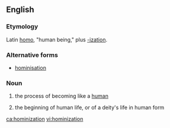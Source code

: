 ==English==

===Etymology===
Latin [[homo]], "human being," plus [[-ization]].

===Alternative forms===
* [[hominisation]]

===Noun===
{{en-noun|-|s}}

# {{context|paleontology|lang=en}} the process of becoming like a [[human]]
# {{context|theology|lang=en}} the beginning of human life, or of a deity's life in human form

[[ca:hominization]]
[[vi:hominization]]
